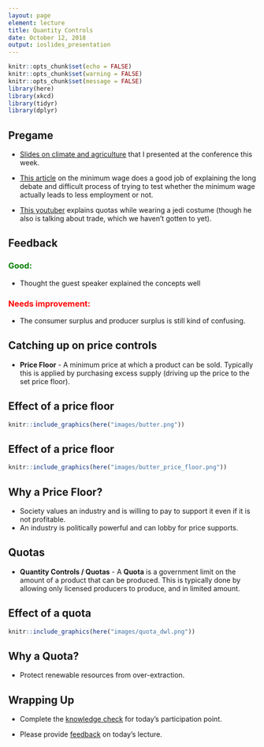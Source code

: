```yaml
---
layout: page
element: lecture
title: Quantity Controls
date: October 12, 2018
output: ioslides_presentation
---
```


```r
knitr::opts_chunk$set(echo = FALSE)
knitr::opts_chunk$set(warning = FALSE)
knitr::opts_chunk$set(message = FALSE)
library(here)
library(xkcd)
library(tidyr)
library(dplyr)
```

## Pregame

* [Slides on climate and agriculture](https://potterzot.com/research/climateImpact/agImpact_NWCC2018.html) that I presented at the conference this week.

* [This article](http://www.anderson.ucla.edu/faculty-and-research/anderson-review/minimum-wage-primer-leamer) on the minimum wage does a good job of explaining the long debate and difficult process of trying to test whether the minimum wage actually leads to less employment or not.

* [This youtuber](https://www.youtube.com/watch?v=uCZ58OJjrFU) explains quotas while wearing a jedi costume (though he also is talking about trade, which we haven't gotten to yet).

## Feedback

<h3 style="color: green;">Good: </h3>
* Thought the guest speaker explained the concepts well

<h3 style="color: red;">Needs improvement: </h3>
* The consumer surplus and producer surplus is still kind of confusing. 

## Catching up on price controls

- __Price Floor__ - A minimum price at which a product can be sold. Typically this is applied by purchasing excess supply (driving up the price to the set price floor).


## Effect of a price floor

```r
knitr::include_graphics(here("images/butter.png"))
```

## Effect of a price floor

```r
knitr::include_graphics(here("images/butter_price_floor.png"))
```


## Why a Price Floor?

- Society values an industry and is willing to pay to support it even if it is not profitable.
- An industry is politically powerful and can lobby for price supports.

## Quotas

- __Quantity Controls / Quotas__ - A __Quota__ is a government limit on the amount of a product that can be produced. This is typically done by allowing only licensed producers to produce, and in limited amount.


## Effect of a quota

```r
knitr::include_graphics(here("images/quota_dwl.png"))
```


## Why a Quota?

- Protect renewable resources from over-extraction.


## Wrapping Up

* Complete the [knowledge check](https://goo.gl/forms/daWlbF0C0fBRhcWn2) for today's participation point.

* Please provide [feedback](https://goo.gl/forms/8SiOwdi19kN8cINJ3) on today's lecture.
